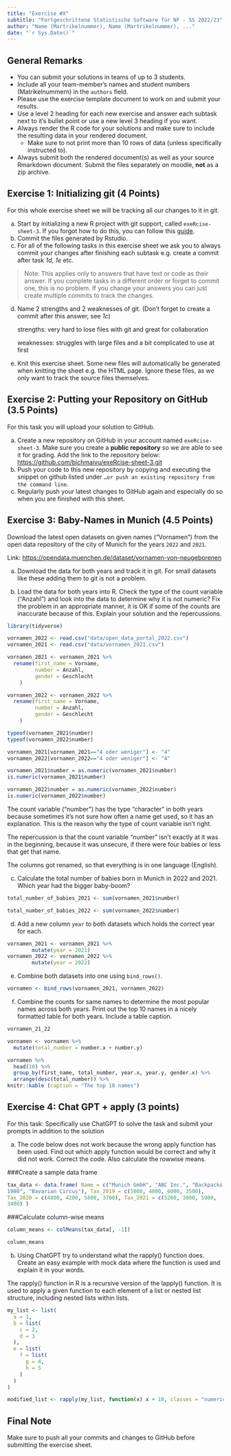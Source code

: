 ```yaml
---
title: "Exercise #X"
subtitle: "Fortgeschrittene Statistische Software für NF - SS 2022/23"
author: "Name (Martrikelnummer), Name (Martrikelnummer), ..."
date: "`r Sys.Date()`"
---
```


## General Remarks

-   You can submit your solutions in teams of up to 3 students.
-   Include all your team-member's names and student numbers
    (Matrikelnummern) in the `authors` field.
-   Please use the exercise template document to work on and submit your
    results.
-   Use a level 2 heading for each new exercise and answer each subtask
    next to it's bullet point or use a new level 3 heading if you want.
-   Always render the R code for your solutions and make sure to include
    the resulting data in your rendered document.
    -   Make sure to not print more than 10 rows of data (unless
        specifically instructed to).
-   Always submit both the rendered document(s) as well as your source
    Rmarkdown document. Submit the files separately on moodle, **not**
    as a zip archive.

## Exercise 1: Initializing git (4 Points)

For this whole exercise sheet we will be tracking all our changes to it
in git.

a)  Start by initializing a new R project with git support, called
    `exeRcise-sheet-3`. If you forgot how to do this, you can follow
    this
    [guide](https://malikaihle.github.io/Introduction-RStudio-Git-GitHub/rstudio_project.html).
b)  Commit the files generated by Rstudio.
c)  For all of the following tasks in this exercise sheet we ask you to
    always commit your changes after finishing each subtask e.g. create
    a commit after task *1d*, *1e* etc.

> Note: This applies only to answers that have text or code as their
> answer. If you complete tasks in a different order or forget to commit
> one, this is no problem. If you change your answers you can just
> create multiple commits to track the changes.

d)  Name 2 strengths and 2 weaknesses of git. (Don't forget to create a
    commit after this answer, see *1c*)
    
    strengths: very hard to lose files with git and great for collaboration 
    
    weaknesses: struggles with large files and a bit
    complicated to use at first
    
e)  Knit this exercise sheet. Some new files will automatically be
    generated when knitting the sheet e.g. the HTML page. Ignore these
    files, as we only want to track the source files themselves.

## Exercise 2: Putting your Repository on GitHub (3.5 Points)

For this task you will upload your solution to GitHub.

a)  Create a new repository on GitHub in your account named
    `exeRcise-sheet-3`. Make sure you create a **public repository** so
    we are able to see it for grading. Add the link to the repository
    below: <https://github.com/bichmaivu/exeRcise-sheet-3.git>
b)  Push your code to this new repository by copying and executing the
    snippet on github listed under
    `…or push an existing repository from the command line`.
c)  Regularly push your latest changes to GitHub again and especially do
    so when you are finished with this sheet.

## Exercise 3: Baby-Names in Munich (4.5 Points)

Download the latest open datasets on given names ("Vornamen") from the
open data repository of the city of Munich for the years `2022` and
`2021`.

Link: <https://opendata.muenchen.de/dataset/vornamen-von-neugeborenen>

a)  Download the data for both years and track it in git. For small
    datasets like these adding them to git is not a problem.

b)  Load the data for both years into R. Check the type of the count
    variable ("Anzahl") and look into the data to determine why it is
    not numeric? Fix the problem in an appropriate manner, it is OK if
    some of the counts are inaccurate because of this. Explain your
    solution and the repercussions.
    
```r
library(tidyverse)
```

```r
vornamen_2022 <- read.csv("data/open_data_portal_2022.csv")
vornamen_2021 <- read.csv("data/vornamen_2021.csv")

vornamen_2021 <- vornamen_2021 %>% 
  rename(first_name = Vorname,
         number = Anzahl,
         gender = Geschlecht
    )

vornamen_2022 <- vornamen_2022 %>% 
  rename(first_name = Vorname,
         number = Anzahl,
         gender = Geschlecht
    )

typeof(vornamen_2021$number)
typeof(vornamen_2022$number)

vornamen_2021[vornamen_2021=="4 oder weniger"] <- "4"
vornamen_2022[vornamen_2022=="4 oder weniger"] <- "4"

vornamen_2021$number = as.numeric(vornamen_2021$number)
is.numeric(vornamen_2021$number)

vornamen_2022$number = as.numeric(vornamen_2022$number)
is.numeric(vornamen_2022$number)
```

The count variable ("number") has the type "character" in both years
because sometimes it's not sure how often a name get used, so it has an
explanation. This is the reason why the type of count variable isn't
right.

The repercussion is that the count variable "number" isn't exactly at it was in the beginning, because it was unsecure, if there were four babies or less that get that name.

The columns got renamed, so that everything is in one  language (English).

c)  Calculate the total number of babies born in Munich in 2022
    and 2021. Which year had the bigger baby-boom?
    
```r
total_number_of_babies_2021 <- sum(vornamen_2021$number)

total_number_of_babies_2022 <- sum(vornamen_2022$number)
```

d)  Add a new column `year` to both datasets which holds the correct
    year for each.
    
```r
vornamen_2021 <- vornamen_2021 %>%
        mutate(year = 2021)
vornamen_2022 <- vornamen_2022 %>%
        mutate(year = 2022)
```

e)  Combine both datasets into one using `bind_rows()`.

```r
vornamen <- bind_rows(vornamen_2021, vornamen_2022)
```

f)  Combine the counts for same names to determine the most popular
    names across both years. Print out the top 10 names in a nicely
    formatted table for both years. Include a table caption.
    
```r
vornamen_21_22 

vornamen <- vornamen %>%
  mutate(total_number = number.x + number.y)

vornamen %>% 
  head(10) %>% 
  group_by(first_name, total_number, year.x, year.y, gender.x) %>%
  arrange(desc(total_number)) %>%
knitr::kable (caption = "The top 10 names") 
```

## Exercise 4: Chat GPT + apply (3 points)

For this task: Specifically use ChatGPT to solve the task and submit
your prompts in addition to the solution

a)  The code below does not work because the wrong apply function has
    been used. Find out which apply function would be correct and why it
    did not work. Correct the code. Also calculate the rowwise means.

###Create a sample data frame

```r
tax_data <- data.frame( Name = c("Munich GmbH", "ABC Inc.", "Backpacks
1980", "Bavarian Circus"), Tax_2019 = c(5000, 4000, 6000, 3500),
Tax_2020 = c(4800, 4200, 5800, 3700), Tax_2021 = c(5200, 3800, 5900,
3400) )
```

###Calculate column-wise means

```r
column_means <- colMeans(tax_data[, -1])

column_means
```

b)  Using ChatGPT try to understand what the rapply() function does.
    Create an easy example with mock data where the function is used and
    explain it in your words.
    
The rapply() function in R is a recursive version of the lapply() function. It is used to apply a given function to each element of a list or nested list structure, including nested lists within lists.  

```r
my_list <- list(
  a = 1,
  b = list(
    c = 2,
    d = 3
  ),
  e = list(
    f = list(
      g = 4,
      h = 5
    )
  )
)

modified_list <- rapply(my_list, function(x) x + 10, classes = "numeric", how = "replace")
```

## Final Note

Make sure to push all your commits and changes to GitHub before
submitting the exercise sheet.
